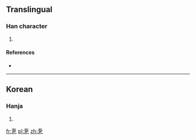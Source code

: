 ==Translingual==

===Han character===
{{Han char|rn=5|rad=乙|as=07|sn=8|four=10717|canj=MMRN|ids=⿱吾乙}}

# {{defn|Han|sort=乙07}}

====References====
* {{Han ref|kx=0084.201|dkj=|dj=|hdz=|uh=341A|ud=13338|bh=|bd=}}

----

==Korean==

===Hanja===
{{ko-hanja|hangeul=올|rv=ol|mr=ol|y=ol}}

# {{defn|lang=ko|sort=乙07}}

[[fr:㐚]]
[[pl:㐚]]
[[zh:㐚]]